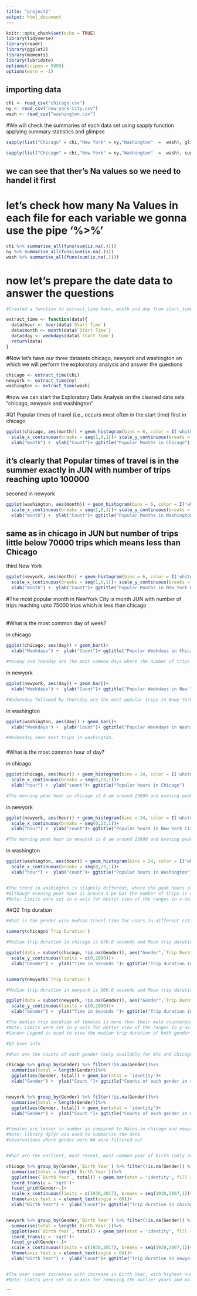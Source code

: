 ```yaml
---
title: "project2"
output: html_document
---
```


```r
knitr::opts_chunk$set(echo = TRUE)
library(tidyverse)
library(readr)
library(ggplot2)
library(moments)
library(lubridate)
options(scipen = 9999)
options(warn = -1)
```

## importing data
```r
chi <- read_csv("chicago.csv")
ny <- read_csv("new-york-city.csv")
wash <- read_csv("washington.csv")
```
#We will check the summaries of each data set using sapply function applying summary statistics and glimpse

```r

sapply(list("Chicago" = chi,"New York" = ny,"Washington"  =  wash), glimpse)

sapply(list("Chicago" = chi,"New York" = ny,"Washington"  =  wash), summary)

```
## we can see that  ther's  Na  values so we need to handel it first
# let's check how many Na Values in each file for each variable  we gonna use the pipe '%>%'
```r
chi %>% summarise_all(funs(sum(is.na(.))))
ny %>% summarise_all(funs(sum(is.na(.))))
wash %>% summarise_all(funs(sum(is.na(.))))
```
# now let's prepare the date data to answer the questions

```r
#Created a function to extract_time hour, month and day from start_time of all three csv files

extract_time <- function(data){
  data$hour <- hour(data$`Start Time`)
  data$month <- month(data$`Start Time`)
  data$day <- weekdays(data$`Start Time`)
  return(data)
}
```
#Now let's have our three datasets chicago, newyork and washington on which we will perform the exploratory analysis and answer  the  questions
```r
chicago <- extract_time(chi)
newyork <- extract_time(ny)
washington <- extract_time(wash)

```
#now we can start  the Exploratory Data Analysis on the cleaned data sets "chicago, newyork and washington"

#Q1 Popular times of travel (i.e., occurs most often in the start time)
 first in chicago
```r

ggplot(chicago, aes(month)) + geom_histogram(bins = 6, color = I('white'))+  
  scale_x_continuous(breaks = seq(1,6,1))+ scale_y_continuous(breaks = seq(0,100000, 10000))+
  xlab("month") +  ylab("Count")+ ggtitle("Popular Months in Chicago")

```


## it's clearly that  Popular times of travel is in the summer exactly in JUN  with number of trips reaching upto 100000

seconed in newyork
```r

ggplot(washington, aes(month)) + geom_histogram(bins = 6, color = I('white'))+  
  scale_x_continuous(breaks = seq(1,6,1))+ scale_y_continuous(breaks = seq(0,100000, 10000))+
  xlab("month") +  ylab("Count")+ ggtitle("Popular Months in Washington")

```
## same as in chicago in JUN but  number of trips little below 70000 trips which means less than Chicago


third New York
```r
ggplot(newyork, aes(month)) + geom_histogram(bins = 6, color = I('white'))+  
  scale_x_continuous(breaks = seq(1,6,1))+ scale_y_continuous(breaks = seq(0,100000, 10000))+
  xlab("month") +  ylab("Count")+ ggtitle("Popular Months in New York City")

```
#The most popular month in NewYork City is month JUN  with number of trips reaching upto 75000 trips which is less than chicago

######
#What is the most common day of week?

in chicago
```r
ggplot(chicago, aes(day)) + geom_bar()+  
  xlab("Weekdays") +  ylab("Count")+ ggtitle("Popular Weekdays in Chicago")

#Monday and Tuesday are the most common days where the number of trips reach around 40000
```
in newyork

```r
ggplot(newyork, aes(day)) + geom_bar()+  
  xlab("Weekdays") +  ylab("Count")+ ggtitle("Popular Weekdays in New York City")

#Wednesday followed by Thursday are the most popular trips in Newy York City with number of trips reaching upto 50000.
```

in washington

```r
ggplot(washington, aes(day)) + geom_bar()+  
  xlab("Weekdays") +  ylab("Count")+ ggtitle("Popular Weekdays in Washington")

#Wednesday sees most trips in washington.
```
###
#What is the most common hour of day?

in chicago

```r
ggplot(chicago, aes(hour)) + geom_histogram(bins = 24, color = I('white'))+  
  scale_x_continuous(breaks = seq(0,23,1))+
  xlab("hour") +  ylab("count")+ ggtitle("Popular hours in Chicago")

#The morning peak hour in chicago id 8 am around 25000 and evening peak hour is 5 pm around 35000 trips.
```

in newyork

```r
ggplot(newyork, aes(hour)) + geom_histogram(bins = 24, color = I('white'))+  
  scale_x_continuous(breaks = seq(0,23,1))+
  xlab("hour") +  ylab("count")+ ggtitle("Popular hours in New York City")

#The morning peak hour in newyork is 8 am around 25000 and evening peak hour is 5-6 pm around 30000 trips.
```

in washington
```r
ggplot(washington, aes(hour)) + geom_histogram(bins = 24, color = I('white'))+  
  scale_x_continuous(breaks = seq(0,23,1))+
  xlab("hour") +  ylab("count")+ ggtitle("Popular hours in Washington")


#The trend in washington is slightly different, where the peak hours start from 1 am and reaches maximum at 8 am with 30000 trips.
#Although evening peak hour is around 5 pm but the number of trips is around 10000 which is much lesser than other cities.
#Note: Limits were set in x-axis for better view of the ranges in x-axis


```
##Q2 Trip duration

```r


#What is the gender wise median travel time for users in different cities ?

summary(chicago$`Trip Duration`)

#Median trip duration in chicago is 670.0 seconds and Mean trip duration is 936.2 seconds

ggplot(data = subset(chicago, !is.na(Gender)), aes("Gender",`Trip Duration`, fill = Gender)) + geom_boxplot()+  
  scale_y_continuous(limits = c(0,2000))+
  xlab("Gender") +  ylab("Time in Seconds ")+ ggtitle("Trip duration in Chicago")


summary(newyork$`Trip Duration`)

#Median trip duration in newyork is 609.0 seconds and Mean trip duration is 899.7 seconds

ggplot(data = subset(newyork, !is.na(Gender)), aes("Gender",`Trip Duration`, fill = Gender)) + geom_boxplot()+  
  scale_y_continuous(limits = c(0,2000))+
  xlab("Gender") +  ylab("Time in Seconds ")+ ggtitle("Trip duration in newyork")

#The median trip duration of females is more than their male counterparts.
#Note: Limits were set in y-axis for better view of the ranges in y-axis
#Gender Legend is used to view the median trip duration of both gender types in boxplots. 

#Q3 User info

#What are the counts of each gender (only available for NYC and Chicago)?

chicago %>% group_by(Gender) %>% filter(!is.na(Gender))%>%
  summarise(total = length(Gender))%>%
  ggplot(aes(Gender, total)) + geom_bar(stat = 'identity')+
  xlab("Gender") +  ylab("Count ")+ ggtitle("Counts of each gender in chicago")


newyork %>% group_by(Gender) %>% filter(!is.na(Gender))%>%
  summarise(total = length(Gender))%>%
  ggplot(aes(Gender, total)) + geom_bar(stat = 'identity')+
  xlab("Gender") +  ylab("Count ")+ ggtitle("Counts of each gender in new york")


#Females are lesser in number as compared to Males in chicago and newyork
#Note: library dplyr was used to summarise the data
#observations where gender were NA were filtered out


#What are the earliest, most recent, most common year of birth (only available for NYC and Chicago)?

chicago %>% group_by(Gender,`Birth Year`) %>% filter(!is.na(Gender)) %>% 
  summarise(total = length(`Birth Year`))%>%
  ggplot(aes(`Birth Year`, total)) + geom_bar(stat = 'identity', fill = 'orange')+
  coord_trans(y = 'sqrt')+
  facet_grid(Gender~.)+
  scale_x_continuous(limits = c(1930,2017), breaks = seq(1930,2007,1))+
  theme(axis.text.x = element_text(angle = 60))+
  xlab("Birth Year") +  ylab("Count")+ ggtitle("Trip duration in chicago")


newyork %>% group_by(Gender,`Birth Year`) %>% filter(!is.na(Gender)) %>% 
  summarise(total = length(`Birth Year`))%>%
  ggplot(aes(`Birth Year`, total)) + geom_bar(stat = 'identity', fill = 'orange')+
  coord_trans(y = 'sqrt')+
  facet_grid(Gender~.)+
  scale_x_continuous(limits = c(1930,2017), breaks = seq(1930,2007,1))+
  theme(axis.text.x = element_text(angle = 60))+
  xlab("Birth Year") +  ylab("Count")+ ggtitle("Trip duration in newyork")


#The user count increases with increase in Birth Year, with highest number of users belong to 1988-89
#Note: Limits were set in x-axis for removing the outlier years and male and female facet grids were used.

```
```

